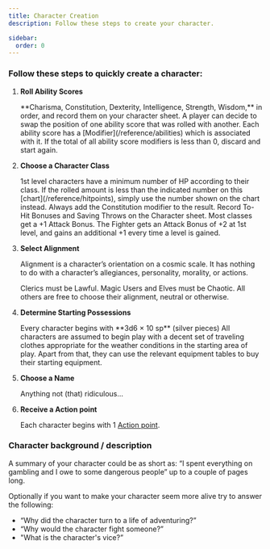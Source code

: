 ```yaml
---
title: Character Creation
description: Follow these steps to create your character.

sidebar:
  order: 0
---
```



### Follow these steps to quickly create a character:

<Steps>

1. **Roll Ability Scores**

   <Tabs>
     <TabItem label="1.1">
       <Bdg bt="Roll 3d6 for each ability:" />
       **Charisma, Constitution, Dexterity, Intelligence, Strength, Wisdom,** in order, and record them on your character
       sheet. A player can decide to swap the position of one ability score that was rolled with another.
     </TabItem>
     <TabItem label="1.2">
       <Bdg bt="Note modifiers" />
       Each ability score has a [Modifier](/reference/abilities) which is associated with it.
     </TabItem>
     <TabItem label="1.3">
       <Bdg bt="Is the Character suitable?" />
       If the total of all ability score modifiers is less than 0, discard and start again.
     </TabItem>
   </Tabs>

2. **Choose a Character Class**

   <Tabs>
     <TabItem label="2.1">
       <Badge text="Cleric" size="small" variant="note" />
       <Badge text="Fighter" size="small" />
       <Badge text="Magic User" size="small" variant="tip" />
       <Badge text="Specialist" size="small" variant="caution" />
       <Badge text="Dwarf" size="small" />
       <Badge text="Elf" size="small" variant="success" />
       <Badge text="Halfling" size="small" variant="note" />
     </TabItem>
     <TabItem label="2.2">
       <Bdg bt="Determine HP" />
       1st level characters have a minimum number of HP according to their class. If the rolled amount is less than the indicated
       number on this [chart](/reference/hitpoints), simply use the number shown on the chart instead. Always add the Constitution
       modifier to the result.
     </TabItem>
     <TabItem label="2.3">
       <Bdg bt="Record modifiers & Saving Throws" />
       Record To-Hit Bonuses and Saving Throws on the Character sheet. Most classes get a +1 Attack Bonus. The Fighter gets
       an Attack Bonus of +2 at 1st level, and gains an additional +1 every time a level is gained.
     </TabItem>
   </Tabs>

3. **Select Alignment**

   Alignment is a character’s orientation on a cosmic scale. It has nothing to do with a character’s allegiances,
   personality, morality, or actions.

   <Tabs>
     <TabItem label="Lawful">Clerics must be Lawful.</TabItem>
     <TabItem label="Chaotic">Magic Users and Elves must be Chaotic.</TabItem>
     <TabItem label="Neutral">All others are free to choose their alignment, neutral or otherwise.</TabItem>
   </Tabs>

4. **Determine Starting Possessions**

   <Tabs>
     <TabItem label="4.1">
       <Bdg bt="Roll money" />
       Every character begins with **3d6 × 10 sp** (silver pieces)
     </TabItem>
     <TabItem label="4.2">
       <Bdg bt="Buy equipment" />
       All characters are assumed to begin play with a decent set of traveling clothes appropriate for the weather conditions
       in the starting area of play. Apart from that, they can use the relevant equipment tables to buy their starting equipment.
     </TabItem>
   </Tabs>

5. **Choose a Name**

   Anything not (that) ridiculous...

6. **Receive a Action point**

   Each character begins with 1 [Action point](/guides/experience).

</Steps>

### Character background / description

A summary of your character could be as short as: “I spent everything on gambling and I owe to some dangerous people” up
to a couple of pages long.

Optionally if you want to make your character seem more alive try to answer the following:

- “Why did the character turn to a life of adventuring?”
- “Why would the character fight someone?”
- "What is the character's vice?”
